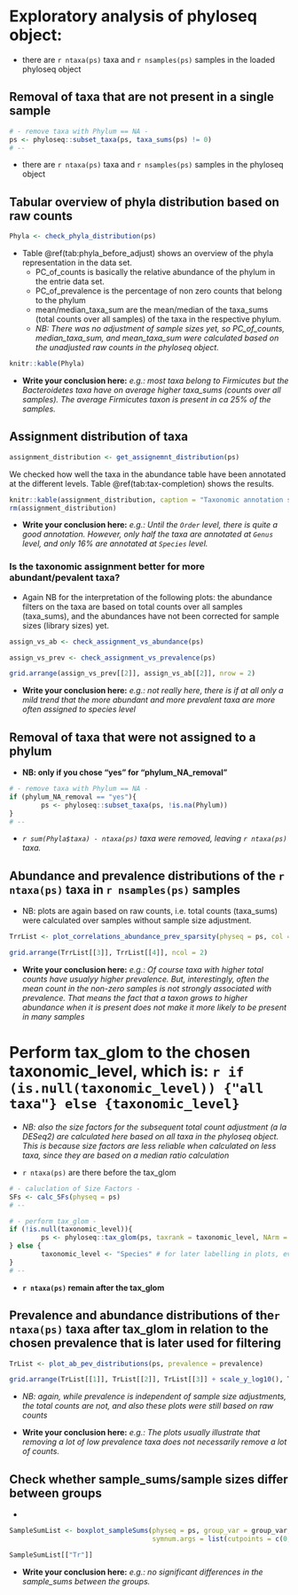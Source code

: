 # Exploratory analysis of phyloseq object: 

- there are `r ntaxa(ps)` taxa and `r nsamples(ps)` samples in the loaded phyloseq object



## Removal of taxa that are not present in a single sample

```r
# - remove taxa with Phylum == NA -
ps <- phyloseq::subset_taxa(ps, taxa_sums(ps) != 0) 
# --
```

- there are `r ntaxa(ps)` taxa and `r nsamples(ps)` samples in the phyloseq object



## Tabular overview of phyla distribution based on raw counts

```r
Phyla <- check_phyla_distribution(ps)
```

- Table \@ref(tab:phyla_before_adjust) shows an overview of the phyla representation in the data set.
    - PC_of_counts is basically the relative abundance of the phylum in the entrie data set.
    - PC_of_prevalence is the percentage of non zero counts that belong to the phylum
    - mean/median_taxa_sum are the mean/median of the taxa_sums (total counts over all samples) of the taxa in the respective phylum.
    - *NB: There was no adjustment of sample sizes yet, so PC_of_counts, median_taxa_sum, and mean_taxa_sum were calculated based on the unadjusted raw counts in the phyloseq object.*
    
    
```r
knitr::kable(Phyla)
```

- **Write your conclusion here:** *e.g.: most taxa belong to Firmicutes but the Bacteroidetes taxa have on average higher taxa_sums (counts over all samples). The average Firmicutes taxon is present in ca 25% of the samples.*



## Assignment distribution of taxa


```r
assignment_distribution <- get_assignemnt_distribution(ps)
```

We checked how well the taxa in the abundance table have been annotated at the different levels. Table \@ref(tab:tax-completion) shows the results.

```r
knitr::kable(assignment_distribution, caption = "Taxonomic annotation statistics of OTUs")
rm(assignment_distribution)
```

- **Write your conclusion here:** *e.g.: Until the `Order` level, there is quite a good annotation. However, only half the taxa are annotated at `Genus` level, and only 16% are annotated at `Species` level.*  



### Is the taxonomic assignment better for more abundant/pevalent taxa?

- Again NB for the interpretation of the following plots: the abundance filters on the taxa are based on total counts over all samples (taxa_sums), and the abundances have not been corrected for sample sizes (library sizes) yet.

```r
assign_vs_ab <- check_assignment_vs_abundance(ps)

assign_vs_prev <- check_assignment_vs_prevalence(ps)
```

```r
grid.arrange(assign_vs_prev[[2]], assign_vs_ab[[2]], nrow = 2)
```

- **Write your conclusion here:** *e.g.: not really here, there is if at all only a mild trend that the more abundant and more prevalent taxa are more often assigned to species level* 



## Removal of taxa that were not assigned to a phylum 

- **NB: only if you chose "yes" for "phylum_NA_removal"**

```r
# - remove taxa with Phylum == NA -
if (phylum_NA_removal == "yes"){
        ps <- phyloseq::subset_taxa(ps, !is.na(Phylum)) 
}
# --
```

- *`r sum(Phyla$taxa) - ntaxa(ps)` taxa were removed, leaving `r ntaxa(ps)` taxa.*



## Abundance and prevalence distributions of the `r ntaxa(ps)` taxa in `r nsamples(ps)` samples

- NB: plots are again based on raw counts, i.e. total counts (taxa_sums) were calculated over samples without sample size adjustment. 

```r
TrrList <- plot_correlations_abundance_prev_sparsity(physeq = ps, col = "Phylum")
```

```r
grid.arrange(TrrList[[3]], TrrList[[4]], ncol = 2)
```


- **Write your conclusion here:** *e.g.: Of course taxa with higher total counts have usualyy higher prevalence. But, interestingly, often the mean count in the non-zero samples is not strongly associated with prevalence. That means the fact that a taxon grows to higher abundance when it is present does not make it more likely to be present in many samples*



# Perform tax_glom to the chosen taxonomic_level, which is: `r if (is.null(taxonomic_level)) {"all taxa"} else {taxonomic_level}`

- *NB: also the size factors for the subsequent total count adjustment (a la DESeq2) are calculated here based on all taxa in the phyloseq object. This is because size factors are less reliable when calculated on less taxa, since they are based on a median ratio calculation*

- `r ntaxa(ps)` are there before the tax_glom

```r
# - caluclation of Size Factors -
SFs <- calc_SFs(physeq = ps)
# --

# - perform tax_glom -
if (!is.null(taxonomic_level)){
        ps <- phyloseq::tax_glom(ps, taxrank = taxonomic_level, NArm = FALSE)
} else {
        taxonomic_level <- "Species" # for later labelling in plots, even though in this case it is ASV level analysis but there is no strain taxonomy in taxa_table
}
# -- 
```

- **`r ntaxa(ps)` remain after the tax_glom**



## Prevalence and abundance distributions of the`r ntaxa(ps)` taxa after tax_glom in relation to the chosen prevalence that is later used for filtering


```r
TrList <- plot_ab_pev_distributions(ps, prevalence = prevalence)
```


```r
grid.arrange(TrList[[1]], TrList[[2]], TrList[[3]] + scale_y_log10(), TrList[[4]], nrow = 4)
```

- *NB: again, while prevalence is independent of sample size adjustments, the total counts are not, and also these plots were still based on raw counts*

- **Write your conclusion here:** *e.g.: The plots usually illustrate that removing a lot of low prevalence taxa does not necessarily remove a lot of counts.*



## Check whether sample_sums/sample sizes differ between groups

- 

```r

SampleSumList <- boxplot_sampleSums(physeq = ps, group_var = group_var, color_levels = color_levels, shape = shape, test = "t.test", p_adjust_method = "fdr",
                                    symnum.args = list(cutpoints = c(0, 1e-04, 0.001, 0.01, 0.05, 1), symbols = c("****", "***", "**", "*", "ns")))

```

```r
SampleSumList[["Tr"]]
```

- **Write your conclusion here:** *e.g.: no significant differences in the sample_sums between the groups.*









